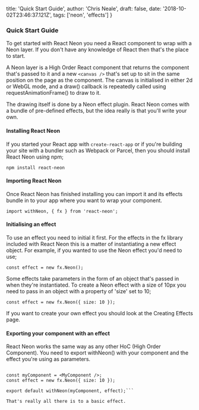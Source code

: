   title: 'Quick Start Guide',
  author: 'Chris Neale',
  draft: false,
  date: '2018-10-02T23:46:37.121Z',
  tags: ['neon', 'effects']
}

### Quick Start Guide

To get started with React Neon you need a React component to wrap with a Neon layer. If you don't have any knowledge of React then that's the place to start.

A Neon layer is a High Order React component that returns the component that's passed to it and a new `<canvas />` that's set up to sit in the same position on the page as the component. The canvas is initialised in either 2d or WebGL mode, and a draw() callback is repeatedly called using requestAnimationFrame() to draw to it.

The drawing itself is done by a Neon effect plugin. React Neon comes with a bundle of pre-defined effects, but the idea really is that you'll write your own.

#### Installing React Neon

If you started your React app with `create-react-app` or if you're building your site with a bundler such as Webpack or Parcel, then you should install React Neon using npm;

`npm install react-neon`

#### Importing React Neon

Once React Neon has finished installing you can import it and its effects bundle in to your app where you want to wrap your component.

`import withNeon, { fx } from 'react-neon';`

#### Initialising an effect

To use an effect you need to initial it first. For the effects in the fx library included with React Neon this is a matter of instantiating a new effect object. For example, if you wanted to use the Neon effect you'd need to use;

`const effect = new fx.Neon();`

Some effects take parameters in the form of an object that's passed in when they're instantiated. To create a Neon effect with a size of 10px you need to pass in an object with a property of 'size' set to 10;

`const effect = new fx.Neon({ size: 10 });`

If you want to create your own effect you should look at the Creating Effects page.

#### Exporting your component with an effect

React Neon works the same way as any other HoC (High Order Component). You need to export withNeon() with your component and the effect you're using as parameters.

```import withNeon, { fx } from 'react-neon';

const myComponent = <MyComponent />;
const effect = new fx.Neon({ size: 10 });

export default withNeon(myComponent, effect);```

That's really all there is to a basic effect.
